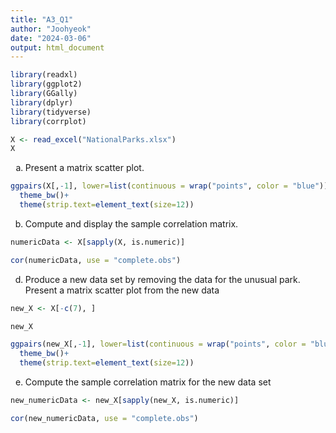 ---
title: "A3_Q1"
author: "Joohyeok"
date: "2024-03-06"
output: html_document
---

```{r setup, include=TRUE}
library(readxl) 
library(ggplot2)
library(GGally)
library(dplyr)
library(tidyverse)
library(corrplot)

X <- read_excel("NationalParks.xlsx")
X

```

a)  Present a matrix scatter plot.
```{r}
ggpairs(X[,-1], lower=list(continuous = wrap("points", color = "blue")))+
  theme_bw()+
  theme(strip.text=element_text(size=12))

```

b)  Compute and display the sample correlation matrix.
```{r}
numericData <- X[sapply(X, is.numeric)]

cor(numericData, use = "complete.obs") 

```


d) Produce a new data set by removing the data for the unusual park. Present a
matrix scatter plot from the new data
```{r}
new_X <- X[-c(7), ]

new_X

ggpairs(new_X[,-1], lower=list(continuous = wrap("points", color = "blue")))+
  theme_bw()+
  theme(strip.text=element_text(size=12))

```

e) Compute the sample correlation matrix for the new data set
```{r}
new_numericData <- new_X[sapply(new_X, is.numeric)]

cor(new_numericData, use = "complete.obs") 

```



